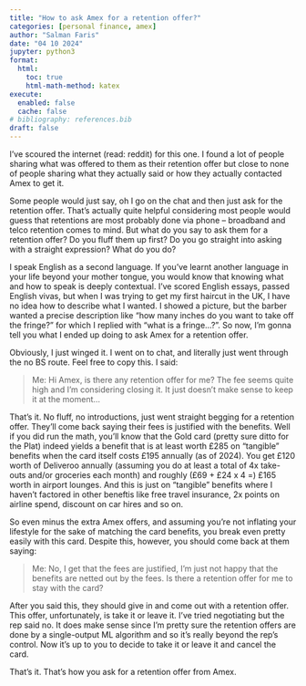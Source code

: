 ```yaml
---
title: "How to ask Amex for a retention offer?"
categories: [personal finance, amex]
author: "Salman Faris"
date: "04 10 2024"
jupyter: python3
format:
  html:
    toc: true
    html-math-method: katex
execute: 
  enabled: false
  cache: false
# bibliography: references.bib
draft: false
---
```


I've scoured the internet (read: reddit) for this one. I found a lot of people sharing what was offered to them as their retention offer but close to none of people sharing what they actually said or how they actually contacted Amex to get it. 

Some people would just say, oh I go on the chat and then just ask for the retention offer. That's actually quite helpful considering most people would guess that retentions are most probably done via phone – broadband and telco retention comes to mind. But what do you say to ask them for a retention offer? Do you fluff them up first? Do you go straight into asking with a straight expression? What do you do?

I speak English as a second language. If you've learnt another language in your life beyond your mother tongue, you would know that knowing what and how to speak is deeply contextual. I've scored English essays, passed English vivas, but when I was trying to get my first haircut in the UK, I have no idea how to describe what I wanted. I showed a picture, but the barber wanted a precise description like "how many inches do you want to take off the fringe?" for which I replied with "what is a fringe...?". So now, I'm gonna tell you what I ended up doing to ask Amex for a retention offer.

Obviously, I just winged it. I went on to chat, and literally just went through the no BS route. Feel free to copy this. I said:

> Me: Hi Amex, is there any retention offer for me? The fee seems quite high and I'm considering closing it. It just doesn't make sense to keep it at the moment...

That's it. No fluff, no introductions, just went straight begging for a retention offer. They'll come back saying their fees is justified with the benefits. Well if you did run the math, you'll know that the Gold card (pretty sure ditto for the Plat) indeed yields a benefit that is at least worth £285 on "tangible" benefits when the card itself costs £195 annually (as of 2024). You get £120 worth of Deliveroo annually (assuming you do at least a total of 4x take-outs and/or groceries each month) and roughly (£69 + £24 x 4 =) £165 worth in airport lounges. And this is just on "tangible" benefits where I haven't factored in other beneftis like free travel insurance, 2x points on airline spend, discount on car hires and so on. 

So even minus the extra Amex offers, and assuming you're not inflating your lifestyle for the sake of matching the card benefits, you break even pretty easily with this card. Despite this, however, you should come back at them saying:

> Me: No, I get that the fees are justified, I'm just not happy that the benefits are netted out by the fees. Is there a retention offer for me to stay with the card?

After you said this, they should give in and come out with a retention offer. This offer, unfortunately, is take it or leave it. I've tried negotiating but the rep said no. It does make sense since I'm pretty sure the retention offers are done by a single-output ML algorithm and so it's really beyond the rep's control. Now it's up to you to decide to take it or leave it and cancel the card.

That's it. That's how you ask for a retention offer from Amex.